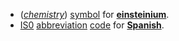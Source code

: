 *(''[[chemistry]]'') [[symbol]] for '''[[einsteinium]]'''.
*[[IS0]] [[abbreviation]] [[code]] for '''[[Spanish]]'''.